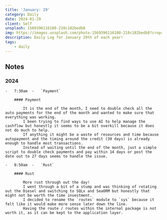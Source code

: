 ```yaml
---
title: 'January: 29'
category: Daily
date: 2024-01-29
client: Self
unsplash: 1569396116180-210c182bedb8
img: https://images.unsplash.com/photo-1569396116180-210c182bedb8?crop=entropy&cs=srgb&fm=jpg&ixid=MnwzNjM5Nzd8MHwxfHJhbmRvbXx8fHx8fHx8fDE2ODE3NDg2ODY&ixlib=rb-4.0.3&q=85
description: Daily Log for January 29th of each year!
tags:
    - daily
---
```


## Notes

### 2024

    -   7:30am  -   `Payment`

        #### Payment

            It is the end of the month, I need to double check all the auto payments for the end of the month and wanted to make sure that everything was working.
            I been trying to find ways to use AI to help manage the cashflow but honestly it seems to be a bit overkill because it does not do much to help.
            If anything it might be a waste of resources and time because autopayment and the timing around the credit (30 days) is already enough to handle most transactions.
            Instead of waiting until the end of the month, just a simple script to double check payments and pay within 14 days or post the date out to 27 days seems to handle the issue.

    -   8:50am  -   `Rust`

        #### Rust

            More rust through out the day!
            I went through a bit of a stump and was thinking of rotating out the Diesel and switching to SQLx and SeaORM but honestly that might not be worth the time investment.
            I decided to rename the `routes` module to `sys` because it felt like it would make more sense later down the line.
            Having the route / routes within the internal package is not worth it, as it can be kept to the application layer.
            